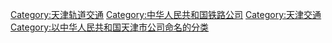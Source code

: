 {{Commonscat|Binhai Mass Transit}}

[[Category:天津轨道交通|Category:天津轨道交通]]
[[Category:中华人民共和国铁路公司|Category:中华人民共和国铁路公司]]
[[Category:天津交通|Category:天津交通]]
[[Category:以中华人民共和国天津市公司命名的分类|Category:以中华人民共和国天津市公司命名的分类]]